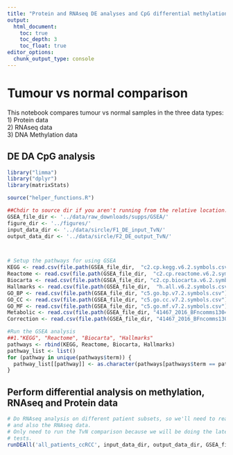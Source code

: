 ```yaml
---
title: "Protein and RNAseq DE analyses and CpG differential methylation analysis"
output:
  html_document:
    toc: true
    toc_depth: 3
    toc_float: true
editor_options: 
  chunk_output_type: console
---
```


# Tumour vs normal comparison
This notebook compares tumour vs normal samples in the three data types:
1) Protein data  
2) RNAseq data   
3) DNA Methylation data  

## DE DA CpG analysis
```r
library("limma")
library("dplyr")
library(matrixStats)

source("helper_functions.R")

##Chdir to source dir if you aren't running from the relative location.
GSEA_file_dir <- '../data/raw_downloads/supps/GSEA/'
figure_dir <- '../figures/'
input_data_dir <- '../data/sircle/F1_DE_input_TvN/'
output_data_dir <- '../data/sircle/F2_DE_output_TvN/'



# Setup the pathways for using GSEA
KEGG <- read.csv(file.path(GSEA_file_dir,  "c2.cp.kegg.v6.2.symbols.csv"))
Reactome <- read.csv(file.path(GSEA_file_dir,  "c2.cp.reactome.v6.2.symbols.csv"))
Biocarta <- read.csv(file.path(GSEA_file_dir, "c2.cp.biocarta.v6.2.symbols.csv"))
Hallmarks <- read.csv(file.path(GSEA_file_dir,  "h.all.v6.2.symbols.csv"))
GO_BP <- read.csv(file.path(GSEA_file_dir, "c5.go.bp.v7.2.symbols.csv"))
GO_CC <- read.csv(file.path(GSEA_file_dir, "c5.go.cc.v7.2.symbols.csv"))
GO_MF <- read.csv(file.path(GSEA_file_dir, "c5.go.mf.v7.2.symbols.csv"))
Metabolic <- read.csv(file.path(GSEA_file_dir, "41467_2016_BFncomms13041_MOESM340_ESM.csv"))
Correction <- read.csv(file.path(GSEA_file_dir, "41467_2016_BFncomms13041_MOESM340_ESM.csv"))

#Run the GSEA analysis
##1."KEGG", "Reactome", "Biocarta", "Hallmarks"
pathways <- rbind(KEGG, Reactome, Biocarta, Hallmarks)
pathway_list <- list()
for (pathway in unique(pathways$term)) {
  pathway_list[[pathway]] <- as.character(pathways[pathways$term == pathway, 1])
}
```


## Perform differential analysis on methylation, RNAseq and Protein data
```r
# Do RNAseq analysis on different patient subsets, so we'll need to read in the sample DF
# and also the RNAseq data.
# Only need to run the TvN comparison because we will be doing the late and early stage comparisons after we do the 
# tests.
runDEAll('all_patients_ccRCC', input_data_dir, output_data_dir, GSEA_file_dir, paired=FALSE, output_figure_dir=figure_dir, pathway_list=pathway_list)

```

